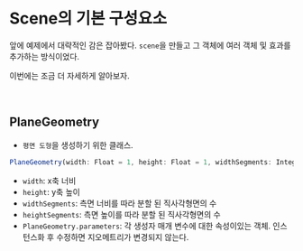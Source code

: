 
<Meta title="Threejs/BasicScene2/Theory2" />

# Scene의 기본 구성요소

앞에 예제에서 대략적인 감은 잡아봤다. `scene`을 만들고 그 객체에 여러 객체 및 효과를 추가하는 방식이었다.

이번에는 조금 더 자세하게 알아보자.

<br />

## PlaneGeometry

- `평면 도형`을 생성하기 위한 클래스.

```typescript
PlaneGeometry(width: Float = 1, height: Float = 1, widthSegments: Integer = 1, heightSegments: Integer = 1)
```

- `width`: x축 너비
- `height`: y축 높이
- `widthSegments`: 측면 너비를 따라 분할 된 직사각형면의 수
- `heightSegments`: 측면 높이를 따라 분할 된 직사각형면의 수
- `PlaneGeometry.parameters`: 각 생성자 매개 변수에 대한 속성이있는 객체. 인스턴스화 후 수정하면 지오메트리가 변경되지 않는다.
